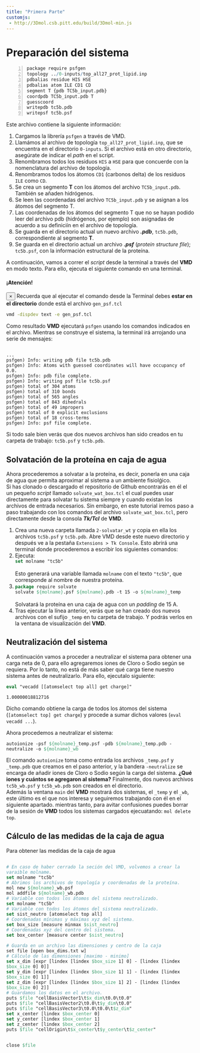 ```yaml
---
title: "Primera Parte"
customjs:
 - http://3Dmol.csb.pitt.edu/build/3Dmol-min.js
---
```


# Preparación del sistema

```{#numCode .R .numberLines}
package require psfgen
topology ../0-inputs/top_all27_prot_lipid.inp
pdbalias residue HIS HSE
pdbalias atom ILE CD1 CD
segment T {pdb TC5b_input.pdb}
coordpdb TC5b_input.pdb T
guesscoord
writepdb tc5b.pdb
writepsf tc5b.psf
```

Este archivo contiene la siguiente información:

1. Cargamos la librería `psfgen` a través de VMD.
2. Llamámos al archivo de topología `top_all27_prot_lipid.inp`, que se encuentra en el directorio `0-inputs`. Si el archivo está en otro directorio, asegúrate de indicar el *path* en el script.
3. Renombramos todos los residuos `HIS` a `HSE` para que concuerde con la nomenclatura del archivo de topología.
4. Renombramos todos los átomos `CD1` (carbonos delta) de los residuos `ILE` como `CD`.
5. Se crea un segmento __T__ con los átomos del archivo `TC5b_input.pdb`. También se añaden hidrógenos.
6. Se leen las coordenadas del archivo `TC5b_input.pdb` y se asignan a los átomos del segmento T.
7. Las coordenadas de los átomos del segmento T que no se hayan podido leer del archivo pdb (hidrógenos, por ejemplo) son asignadas de acuerdo a su definiciín en el archivo de topología.
8. Se guarda en el directorio actual un nuevo archivo __*.pdb*__, `tc5b.pdb`, correspondiente al segmento __T__.
9. Se guarda en el directorio actual un archivo __*.psf*__ (*protein structure file*); `tc5b.psf`, con la información estructural de la proteína.

A continuación, vamos a correr el *script* desde la terminal a través del <b>VMD</b> en modo texto. Para ello, ejecuta el siguiente comando en una terminal.

<div class="alert alert-dismissible alert-success">
<h4 class="alert-heading">¡Atención!</h4>
  <button type="button" class="close" data-dismiss="alert">&times;</button>
  Recuerda que al ejecutar el comando desde la Terminal debes **estar en el directorio**  donde está el archivo `gen_psf.tcl`
</div>


```bash
vmd -dispdev text -e gen_psf.tcl
```

Como resultado **VMD** ejecutará `psfgen` usando los comandos indicados en el archivo. Mientras se construye el sistema, la terminal irá arrojando una serie de mensajes:

<pre  class="border border-dark rounded"><code>
...
psfgen) Info: writing pdb file tc5b.pdb
psfgen) Info: Atoms with guessed coordinates will have occupancy of 0.0.
psfgen) Info: pdb file complete.
psfgen) Info: writing psf file tc5b.psf
psfgen) total of 304 atoms
psfgen) total of 310 bonds
psfgen) total of 565 angles
psfgen) total of 843 dihedrals
psfgen) total of 49 impropers
psfgen) total of 0 explicit exclusions
psfgen) total of 18 cross-terms
psfgen) Info: psf file complete.
</code></pre>

Si todo sale bien verás que dos nuevos archivos han sido creados en tu carpeta  de trabajo: `tc5b.psf` y `tc5b.pdb`.

<!--Imagen del mapa de flujo con los archivos-->

## Solvatación de la proteína en caja de agua

Ahora procederemos a solvatar a la proteína, es decir, ponerla en una caja de agua que permita aproximar al sistema a un ambiente fisiolǵico.  
Si has clonado o descargado el repositorio de Github encontrarás en él el un pequeño *script* llamado `solvate_wat_box.tcl` el cual puedes usar directamente para solvatar tu sistema siempre y cuando existan los archivos de entrada necesarios.
Sin embargo, en este tutorial iremos paso a paso trabajando con los comandos del archivo `solvate_wat_box.tcl`, pero directamente desde la consola __*Tk/Tcl*__ de **VMD**.

1. Crea una nueva carpeta llamada `2-solvatar_wt` y copia en ella los archivos `tc5b.psf` y  `tc5b.pdb`.
    Abre VMD desde este nuevo directorio y después ve a la pestaña `Extensions > Tk Console`. Esto abrirá una terminal donde procederemos a escribir los siguientes comandos:
2. Ejecuta:<br>
<pre class="sourceCode"><code class="inline-code"><span class="kw">set</span> molname "tc5b"</code></pre><br>
    Esto generará una variable llamada `molname` con el texto `"tc5b"`, que corresponde al nombre de nuestra proteína.
3. <pre class="sourceCode"><code class="inline-code"><span class="kw">package</span> require solvate</code><br><code class="inline-code"><span class="kw2">solvate</span> <span class="fl">${molname}</span>.psf <span class="fl">${molname}</span>.pdb -t 15 -o <span class="fl">${molname}</span>_temp</code></pre> <br> Solvatará la proteína en una caja de agua con un *padding* de 15 A.
4. Tras ejecutar la línea anterior, verás que se han creado dos nuevos archivos con el sufijo `_temp` en tu carpeta de trabajo. Y podrás verlos en la ventana de visualización del **VMD**.

## Neutralización del sistema

A continuación vamos a proceder a neutralizar el sistema para obtener una carga neta de 0, para ello agregaremos iones de Cloro o Sodio según se requiera. Por lo tanto, no está de más saber qué carga tiene nuestro sistema antes de neutralizarlo. Para ello, ejecutalo siguiente:

<pre class="sourceCode"><code class="inline-code"><span class="kw">eval</span> "vecadd [[atomselect top all] get charge]"</code>
</code></pre>
<pre  class="border border-dark rounded"><code>1.00000018812716
</code></pre>

Dicho comando obtiene la carga de todos los átomos del sistema (`[atomselect top] get charge`) y procede a sumar dichos valores (`eval vecadd ...`).

Ahora procedemos a neutralizar el sistema:

<pre class="sourceCode"><code class="inline-code"><span class="kw2">autoionize</span> -psf <span class="fl">${molname}</span>_temp.psf -pdb <span class="fl">${molname}</span>_temp.pdb -neutralize -o <span class="fl"><span class="sm">${molname}</span>_wb</span></code></pre>


El comando `autoionize` toma como entrada los archivos `_temp.psf` y `_temp.pdb` que creamos en el paso anterior, y la bandera `-neutralize` se encarga de añadir iones de Cloro o Sodio según la carga del sistema. **¿Qué iones y cuántos se agregaron al sistema?** Finalmente, dos nuevos archivos `tc5b_wb.psf` y `tc5b_wb.pdb` son creados en el directorio.  
Además la ventana `main` del **VMD** mostrará dos sistemas, el `_temp` y el `_wb`, este  último es el que nos interesa y seguiremos trabajando con él en el siguiente apartado. mientras tanto, para avitar confusiones puedes borrar de la sesión de **VMD** todos los sistemas cargados ejecuatando: <code class="inline-code"><span class="kw2">mol</span> delete top</code>.

## Cálculo de las medidas de la caja de agua

Para obtener las medidas de la caja de agua 

<pre class="sourceCode"><code class="inline-code">
<span class="co"># En caso de haber cerrado la seción del VMD, volvemos a crear la varaible molname.</span>
<span class="kw">set</span> molname "tc5b"
<span class="co"># Abrimos los archivos de topología y coordenadas de la proteína.</span>
<span class="kw2">mol</span> new <span class="fl">${molname}</span>_wb.psf
<span class="kw2">mol</span> addfile <span class="fl">${molname}</span>_wb.pdb
<span class="co"># Variable con todos los átomos del sistema neutralizado.</span>
<span class="kw">set</span> molname "tc5b"  
<span class="co"># Variable con todos los átomos del sistema neutralizado.</span>
<span class="kw">set</span> sist_neutro [atomselect top all]
<span class="co"># Coordenadas mínimas y máximas xyz del sistema.</span>
<span class="kw">set</span> box_size [measure minmax <span class="fl">$sist_neutro</span>]
<span class="co"># Coordenadas xyz del centro del sistema.</span>
<span class="kw">set</span> box_center [measure center <span class="fl">$sist_neutro</span>]

<span class="co"># Guarda en un archivo las dimensiones y centro de la caja</span>
set file [open box_dims.txt w]
<span class="co"># Cálculo de las dimensiones [maximo - minimo]</span>
<span class="kw">set</span> x_dim [expr [lindex [lindex <span class="fl">$box_size</span> 1] 0] - [lindex [lindex <span class="fl">$box_size</span> 0] 0]]
<span class="kw">set</span> y_dim [expr [lindex [lindex <span class="fl">$box_size</span> 1] 1] - [lindex [lindex <span class="fl">$box_size</span> 0] 1]]
<span class="kw">set</span> z_dim [expr [lindex [lindex <span class="fl">$box_size</span> 1] 2] - [lindex [lindex <span class="fl">$box_size</span> 0] 2]]
<span class="co"># Guardamos los datos en el archivo.</span>
<span class="kw2">puts</span> <span class="fl">$file</span> "cellBasisVector1\t<span class="fl">$x_dim</span>\t0.0\t0.0"
<span class="kw2">puts</span> <span class="fl">$file</span> "cellBasisVector2\t0.0\t<span class="fl">$y_dim</span>\t0.0"
<span class="kw2">puts</span> <span class="fl">$file</span> "cellBasisVector3\t0.0\t0.0\t<span class="fl">$z_dim</span>"
<span class="kw">set</span> x_center [lindex <span class="fl">$box_center</span> 0]
<span class="kw">set</span> y_center [lindex <span class="fl">$box_center</span> 1]
<span class="kw">set</span> z_center [lindex <span class="fl">$box_center</span> 2]
<span class="kw2">puts</span> <span class="fl">$file</span> "cellOrigin\t<span class="fl">$x_center</span>\t<span class="fl">$y_center</span>\t<span class="fl">$z_center</span>"

  
<span class="kw2">close</span> <span class="fl">$file
</code></pre> 